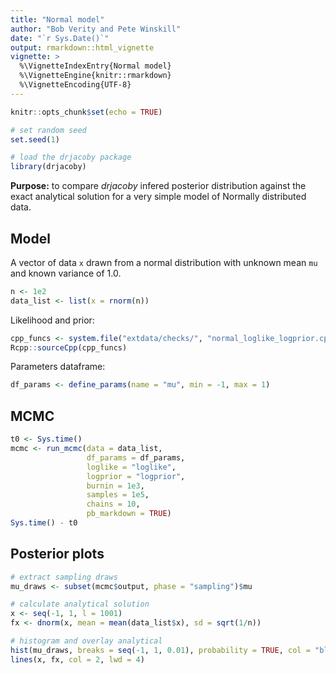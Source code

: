 ---
title: "Normal model"
author: "Bob Verity and Pete Winskill"
date: "`r Sys.Date()`"
output: rmarkdown::html_vignette
vignette: >
  %\VignetteIndexEntry{Normal model}
  %\VignetteEngine{knitr::rmarkdown}
  %\VignetteEncoding{UTF-8}
---

```{r setup, include=FALSE}
knitr::opts_chunk$set(echo = TRUE)
```

```{r, echo = FALSE}
# set random seed
set.seed(1)

# load the drjacoby package
library(drjacoby)
```

**Purpose:** to compare *drjacoby* infered posterior distribution against the exact analytical solution for a very simple model of Normally distributed data.

## Model

A vector of data `x` drawn from a normal distribution with unknown mean `mu` and known variance of 1.0.

```{r}
n <- 1e2
data_list <- list(x = rnorm(n))
```

Likelihood and prior:

```{r}
cpp_funcs <- system.file("extdata/checks/", "normal_loglike_logprior.cpp", package = 'drjacoby', mustWork = TRUE)
Rcpp::sourceCpp(cpp_funcs)
```

Parameters dataframe:

```{r}
df_params <- define_params(name = "mu", min = -1, max = 1)
```

## MCMC

```{r cars}
t0 <- Sys.time()
mcmc <- run_mcmc(data = data_list,
                 df_params = df_params,
                 loglike = "loglike",
                 logprior = "logprior",
                 burnin = 1e3,
                 samples = 1e5,
                 chains = 10,
                 pb_markdown = TRUE)
Sys.time() - t0
```

## Posterior plots

```{r, fig.width=6, fig.height=5}
# extract sampling draws
mu_draws <- subset(mcmc$output, phase = "sampling")$mu

# calculate analytical solution
x <- seq(-1, 1, l = 1001)
fx <- dnorm(x, mean = mean(data_list$x), sd = sqrt(1/n))

# histogram and overlay analytical
hist(mu_draws, breaks = seq(-1, 1, 0.01), probability = TRUE, col = "black")
lines(x, fx, col = 2, lwd = 4)
```

